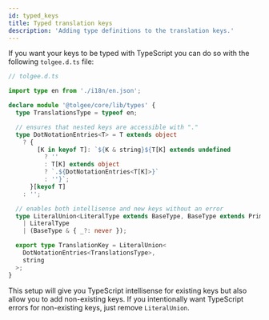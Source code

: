 ```yaml
---
id: typed_keys
title: Typed translation keys
description: 'Adding type definitions to the translation keys.'
---
```


If you want your keys to be typed with TypeScript you can do so with the following `tolgee.d.ts` file:

```ts
// tolgee.d.ts

import type en from './i18n/en.json';

declare module '@tolgee/core/lib/types' {
  type TranslationsType = typeof en;

  // ensures that nested keys are accessible with "."
  type DotNotationEntries<T> = T extends object
    ? {
        [K in keyof T]: `${K & string}${T[K] extends undefined
          ? ''
          : T[K] extends object
          ? `.${DotNotationEntries<T[K]>}`
          : ''}`;
      }[keyof T]
    : '';

  // enables both intellisense and new keys without an error
  type LiteralUnion<LiteralType extends BaseType, BaseType extends Primitive> =
    | LiteralType
    | (BaseType & { _?: never });

  export type TranslationKey = LiteralUnion<
    DotNotationEntries<TranslationsType>,
    string
  >;
}
```

This setup will give you TypeScript intellisense for existing keys but also allow you to add non-existing keys. If you intentionally want TypeScript errors for non-existing keys, just remove `LiteralUnion`.
